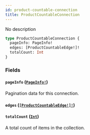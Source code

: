 ```yaml
---
id: product-countable-connection
title: ProductCountableConnection
---
```


No description

```graphql
type ProductCountableConnection {
  pageInfo: PageInfo!
  edges: [ProductCountableEdge!]!
  totalCount: Int
}
```

### Fields

#### `pageInfo` ([`PageInfo!`](/developer/api-reference/objects/page-info))

Pagination data for this connection.

#### `edges` ([`[ProductCountableEdge!]!`](/developer/api-reference/objects/product-countable-edge))

#### `totalCount` ([`Int`](/developer/api-reference/scalars/int))

A total count of items in the collection.

